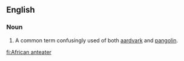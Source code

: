 ==English==

===Noun===
{{en-noun|sg=[[African]] [[anteater]]}}

# A common term confusingly used of both [[aardvark]] and [[pangolin]].

[[fi:African anteater]]